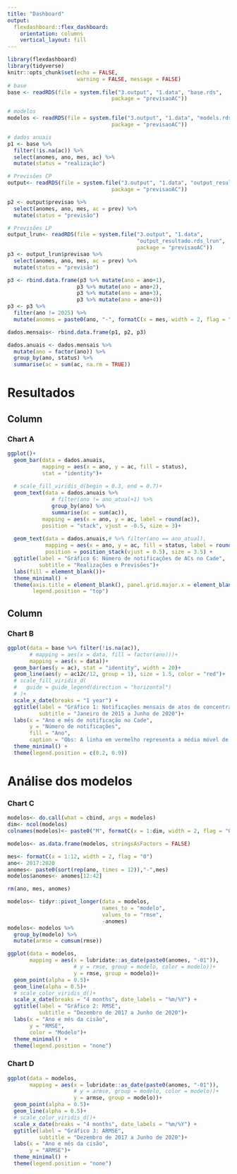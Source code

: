 ```yaml
---
title: "Dashboard"
output: 
  flexdashboard::flex_dashboard:
    orientation: columns
    vertical_layout: fill
---
```


```r
library(flexdashboard)
library(tidyverse)
knitr::opts_chunk$set(echo = FALSE,
                      warning = FALSE, message = FALSE)
# base
base <- readRDS(file = system.file("3.output", "1.data", "base.rds", 
                                 package = "previsaoAC"))

# modelos
modelos <- readRDS(file = system.file("3.output", "1.data", "models.rds", 
                                 package = "previsaoAC"))

# dados anuais
p1 <- base %>% 
  filter(!is.na(ac)) %>% 
  select(anomes, ano, mes, ac) %>% 
  mutate(status = "realização")

# Previsões CP
output<- readRDS(file = system.file("3.output", "1.data", "output_resultado.rds", 
                                 package = "previsaoAC"))

p2 <- output$previsao %>% 
  select(anomes, ano, mes, ac = prev) %>%
  mutate(status = "previsão")

# Previsões LP
output_lrun<- readRDS(file = system.file("3.output", "1.data", 
                                         "output_resultado.rds_lrun", 
                                         package = "previsaoAC"))
p3 <- output_lrun$previsao %>% 
  select(anomes, ano, mes, ac = prev) %>%
  mutate(status = "previsão")

p3 <- rbind.data.frame(p3 %>% mutate(ano = ano+1),
                      p3 %>% mutate(ano = ano+2),
                      p3 %>% mutate(ano = ano+3),
                      p3 %>% mutate(ano = ano+4))
p3 <- p3 %>% 
  filter(ano != 2025) %>%
  mutate(anomes = paste0(ano, "-", formatC(x = mes, width = 2, flag = "0")))

dados.mensais<- rbind.data.frame(p1, p2, p3)

dados.anuais <- dados.mensais %>% 
  mutate(ano = factor(ano)) %>% 
  group_by(ano, status) %>% 
  summarise(ac = sum(ac, na.rm = TRUE))
```


Resultados
=======================================================================

Column {data-width=650}
-----------------------------------------------------------------------

### Chart A

```r
ggplot()+
  geom_bar(data = dados.anuais,
           mapping = aes(x = ano, y = ac, fill = status),
           stat = "identity")+
  
  # scale_fill_viridis_d(begin = 0.3, end = 0.7)+
  geom_text(data = dados.anuais %>%
              # filter(ano != ano_atual+1) %>%
              group_by(ano) %>%
              summarise(ac = sum(ac)),
           mapping = aes(x = ano, y = ac, label = round(ac)),
           position = "stack", vjust = -0.5, size = 3)+
  
  geom_text(data = dados.anuais,# %>% filter(ano == ano_atual),
            mapping = aes(x = ano, y = ac, fill = status, label = round(ac)),
            position = position_stack(vjust = 0.5), size = 3.5) +
  ggtitle(label = "Gráfico 6: Número de notificações de ACs no Cade", 
          subtitle = "Realizações e Previsões")+
  labs(fill = element_blank())+
  theme_minimal() +
  theme(axis.title = element_blank(), panel.grid.major.x = element_blank(),
        legend.position = "top")
```

Column {data-width=350}
-----------------------------------------------------------------------

### Chart B

```r
ggplot(data = base %>% filter(!is.na(ac)),
       # mapping = aes(x = data, fill = factor(ano)))+
       mapping = aes(x = data))+
  geom_bar(aes(y = ac), stat = "identity", width = 20)+
  geom_line(aes(y = ac12c/12, group = 1), size = 1.5, color = "red")+
  # scale_fill_viridis_d(
  #   guide = guide_legend(direction = "horizontal")
  # )+
  scale_x_date(breaks = "1 year") +
  ggtitle(label = "Gráfico 1: Notificações mensais de atos de concentração no Cade",
          subtitle = "Janeiro de 2015 a Junho de 2020")+
  labs(x = "Ano e mês de notificação no Cade",
       y = "Número de notificações",
       fill = "Ano", 
       caption = "Obs: A linha em vermelho representa a média móvel de 12 meses.\nFonte: Cade em Números.") +
  theme_minimal() + 
  theme(legend.position = c(0.2, 0.9))
```

Análise dos modelos
=======================================================================

### Chart C

```r
modelos<- do.call(what = cbind, args = modelos)
dim<- ncol(modelos)
colnames(modelos)<- paste0("M", formatC(x = 1:dim, width = 2, flag = "0"))

modelos<- as.data.frame(modelos, stringsAsFactors = FALSE)

mes<- formatC(x = 1:12, width = 2, flag = "0")
ano<- 2017:2020
anomes<- paste0(sort(rep(ano, times = 12)),"-",mes)
modelos$anomes<- anomes[12:42]

rm(ano, mes, anomes)

modelos<- tidyr::pivot_longer(data = modelos,
                              names_to = "modelo",
                              values_to = "rmse",
                              -anomes)
modelos<- modelos %>% 
  group_by(modelo) %>% 
  mutate(armse = cumsum(rmse))
```

```r
ggplot(data = modelos,
       mapping = aes(x = lubridate::as_date(paste0(anomes, "-01")), 
                     # y = rmse, group = modelo, color = modelo))+
                     y = rmse, group = modelo))+
  geom_point(alpha = 0.5)+
  geom_line(alpha = 0.5)+
  # scale_color_viridis_d()+
  scale_x_date(breaks = "4 months", date_labels = "%m/%Y") +
  ggtitle(label = "Gráfico 2: RMSE",
          subtitle = "Dezembro de 2017 a Junho de 2020")+
  labs(x = "Ano e mês da cisão",
       y = "RMSE",
       color = "Modelo")+
  theme_minimal() + 
  theme(legend.position = "none")
```

### Chart D

```r
ggplot(data = modelos,
       mapping = aes(x = lubridate::as_date(paste0(anomes, "-01")), 
                     # y = armse, group = modelo, color = modelo))+
                     y = armse, group = modelo))+
  geom_point(alpha = 0.5)+
  geom_line(alpha = 0.5)+
  # scale_color_viridis_d()+
  scale_x_date(breaks = "4 months", date_labels = "%m/%Y") +
  ggtitle(label = "Gráfico 3: ARMSE",
          subtitle = "Dezembro de 2017 a Junho de 2020")+
  labs(x = "Ano e mês da cisão",
       y = "ARMSE")+
  theme_minimal() +
  theme(legend.position = "none")
```
